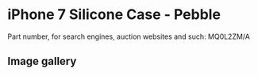 
# iPhone 7 Silicone Case - Pebble

Part number, for search engines, auction websites and such: MQ0L2ZM/A

## Image gallery

<div style={{ width: "768px" }}>
  <GalleryComponent
    images={[
      {
        original: "/everysource/MQ0L2.png",
        thumbnail: "/everypreview/MQ0L2.png",
      },
      {
        original: "/everysource/MQ0L2_AV1_GOLD.png",
        thumbnail: "/everypreview/MQ0L2_AV1_GOLD.png",
      },
      {
        original: "/everysource/MQ0L2_AV1_JET_BLACK.png",
        thumbnail: "/everypreview/MQ0L2_AV1_JET_BLACK.png",
      },
      {
        original: "/everysource/MQ0L2_AV1_RED.png",
        thumbnail: "/everypreview/MQ0L2_AV1_RED.png",
      },
      {
        original: "/everysource/MQ0L2_AV1_SILVER.png",
        thumbnail: "/everypreview/MQ0L2_AV1_SILVER.png",
      },
      {
        original: "/everysource/MQ0L2_AV2.png",
        thumbnail: "/everypreview/MQ0L2_AV2.png",
      }
    ]}
  />
</div>